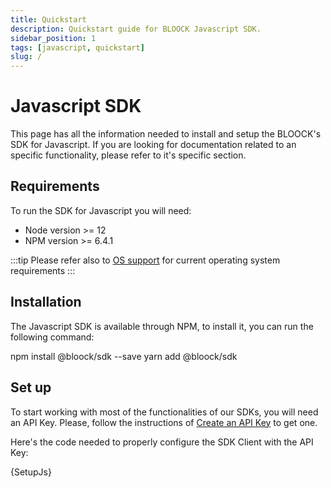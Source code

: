 ```yaml
---
title: Quickstart
description: Quickstart guide for BLOOCK Javascript SDK.
sidebar_position: 1
tags: [javascript, quickstart]
slug: /
---
```



# Javascript SDK

This page has all the information needed to install and setup the BLOOCK's SDK for Javascript. If you are looking for documentation related to an specific functionality, please refer to it's specific section.

## Requirements

To run the SDK for Javascript you will need:

- Node version >= 12
- NPM version >= 6.4.1

:::tip
Please refer also to [OS support](./os-support.mdx) for current operating system requirements
:::

## Installation

The Javascript SDK is available through NPM, to install it, you can run the following command:

<Tabs>
  <TabItem value="npm" label="NPM">
    <CodeBlock language="bash">npm install @bloock/sdk --save</CodeBlock>
  </TabItem>
  <TabItem value="yarn" label="Yarn">
    <CodeBlock language="bash">yarn add @bloock/sdk</CodeBlock>
  </TabItem>
</Tabs>

## Set up

To start working with most of the functionalities of our SDKs, you will need an API Key. Please, follow the instructions of [Create an API Key](../../guides/platform/create-api-key) to get one.

Here's the code needed to properly configure the SDK Client with the API Key:


<CodeBlock language="javascript">{SetupJs}</CodeBlock>
